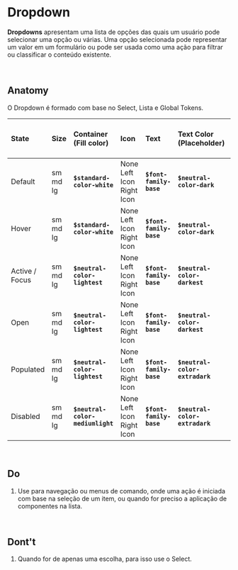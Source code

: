 # **Dropdown**

**Dropdowns** apresentam uma lista de opções das quais um usuário pode selecionar uma opção ou várias. Uma opção selecionada pode representar um valor em um formulário ou pode ser usada como uma ação para filtrar ou classificar o conteúdo existente.

<br />

## Anatomy

O Dropdown é formado com base no Select, Lista e Global Tokens.

| State          | Size     | Container (Fill color)           | Icon                      | Text                    | Text Color (Placeholder)       | Icon Color                   | Icon Erro Color | Border Radius           | Border (Weight / Stroke Color)                               | Opacity                     | Exemplo   |
| :------------- | :------- | :------------------------------- | :------------------------ | :---------------------- | :----------------------------- | :--------------------------- | :-------------- | :---------------------- | :----------------------------------------------------------- | :-------------------------- | :-------- |
| Default        | sm md lg | **`$standard-color-white`**      | None Left Icon Right Icon | **`$font-family-base`** | **`$neutral-color-dark`**      | **`$neutral-color-darkest`** | '---'           | **`$border-radius-sm`** | **`$border-width-hairline`** **`$neutral-color-mediumdark`** | '----'                      | _[embed]_ |
| Hover          | sm md lg | **`$standard-color-white`**      | None Left Icon Right Icon | **`$font-family-base`** | **`$neutral-color-dark`**      | **`$neutral-color-darkest`** | '---'           | **`$border-radius-sm`** | **`$border-width-hairline`** **`$neutral-color-darkest`**    | '----'                      | _[embed]_ |
| Active / Focus | sm md lg | **`$neutral-color-lightest`**    | None Left Icon Right Icon | **`$font-family-base`** | **`$neutral-color-darkest`**   | **`$neutral-color-darkest`** | '----'          | **`$border-radius-sm`** | **`$border-width-thin`** **`$brand-color-primary-default`**  | '----'                      | _[embed]_ |
| Open           | sm md lg | **`$neutral-color-lightest`**    | None Left Icon Right Icon | **`$font-family-base`** | **`$neutral-color-darkest`**   | **`$neutral-color-darkest`** | '----'          | **`$border-radius-sm`** | **`$border-width-thin`** **`$brand-color-primary-default`**  | '----'                      | _[embed]_ |
| Populated      | sm md lg | **`$neutral-color-lightest`**    | None Left Icon Right Icon | **`$font-family-base`** | **`$neutral-color-extradark`** | **`$neutral-color-darkest`** | '---'           | **`$border-radius-sm`** | **`$border-width-hairline`** **`$neutral-color-darkest`**    | '----'                      | _[embed]_ |
| Disabled       | sm md lg | **`$neutral-color-mediumlight`** | None Left Icon Right Icon | **`$font-family-base`** | **`$neutral-color-extradark`** | **`$neutral-color-darkest`** | '---'           | **`$border-radius-sm`** | **`$border-width-hairline`** **`$neutral-color-extradark`**  | **`$opacity-level-medium`** | _[embed]_ |

<br />

## Do

1. Use para navegação ou menus de comando, onde uma ação é iniciada com base na seleção de um item, ou quando for preciso a aplicação de componentes na lista.

<br />

## Dont't

1. Quando for de apenas uma escolha, para isso use o Select.
